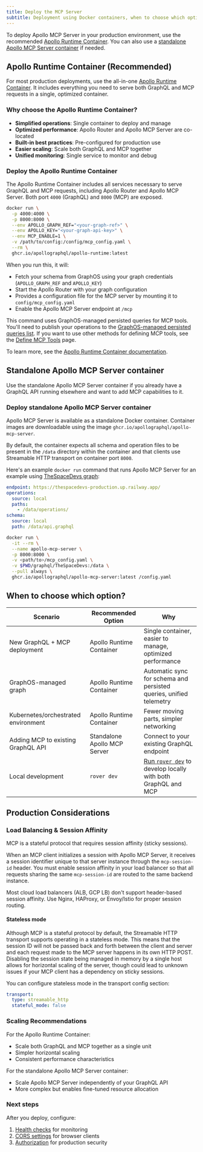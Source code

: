 ```yaml
---
title: Deploy the MCP Server
subtitle: Deployment using Docker containers, when to choose which option, and production considerations
---
```


To deploy Apollo MCP Server in your production environment, use the recommended [Apollo Runtime Container](#apollo-runtime-container-recommended). You can also use a [standalone Apollo MCP Server container](#standalone-apollo-mcp-server-container) if needed.

## Apollo Runtime Container (Recommended)

For most production deployments, use the all-in-one [Apollo Runtime Container](/graphos/routing/self-hosted/containerization/docker). It includes everything you need to serve both GraphQL and MCP requests in a single, optimized container.

### Why choose the Apollo Runtime Container?

- **Simplified operations**: Single container to deploy and manage
- **Optimized performance**: Apollo Router and Apollo MCP Server are co-located
- **Built-in best practices**: Pre-configured for production use
- **Easier scaling**: Scale both GraphQL and MCP together
- **Unified monitoring**: Single service to monitor and debug

### Deploy the Apollo Runtime Container

The Apollo Runtime Container includes all services necessary to serve GraphQL and MCP requests, including Apollo Router and Apollo MCP Server. Both port `4000` (GraphQL) and `8000` (MCP) are exposed.

```bash title="Deploy with GraphOS (Recommended)"
docker run \
  -p 4000:4000 \
  -p 8000:8000 \
  --env APOLLO_GRAPH_REF="<your-graph-ref>" \
  --env APOLLO_KEY="<your-graph-api-key>" \
  --env MCP_ENABLE=1 \
  -v /path/to/config:/config/mcp_config.yaml \
  --rm \
  ghcr.io/apollographql/apollo-runtime:latest
```

When you run this, it will:

- Fetch your schema from GraphOS using your graph credentials (`APOLLO_GRAPH_REF` and `APOLLO_KEY`)
- Start the Apollo Router with your graph configuration
- Provides a configuration file for the MCP server by mounting it to `config/mcp_config.yaml`
- Enable the Apollo MCP Server endpoint at `/mcp`

This command uses GraphOS-managed persisted queries for MCP tools. You'll need to publish your operations to the [GraphOS-managed persisted queries list](/apollo-mcp-server/define-tools#from-graphos-managed-persisted-queries). If you want to use other methods for defining MCP tools, see the [Define MCP Tools](/apollo-mcp-server/define-tools) page.

To learn more, see the [Apollo Runtime Container documentation](/graphos/routing/self-hosted/containerization/docker).

## Standalone Apollo MCP Server container

Use the standalone Apollo MCP Server container if you already have a GraphQL API running elsewhere and want to add MCP capabilities to it.

### Deploy standalone Apollo MCP Server container

Apollo MCP Server is available as a standalone Docker container. Container images are downloadable using the image `ghcr.io/apollographql/apollo-mcp-server`.

By default, the container expects all schema and operation files to be present in the `/data` directory within the container and that clients use Streamable HTTP transport on container port `8000`.

Here's an example `docker run` command that runs Apollo MCP Server for an example using [TheSpaceDevs graph](https://thespacedevs-production.up.railway.app/):

```yaml title="mcp_config.yaml"
endpoint: https://thespacedevs-production.up.railway.app/
operations:
  source: local
  paths:
    - /data/operations/
schema:
  source: local
  path: /data/api.graphql
```

```sh showLineNumbers=false
docker run \
  -it --rm \
  --name apollo-mcp-server \
  -p 8000:8000 \
  -v <path/to>/mcp_config.yaml \
  -v $PWD/graphql/TheSpaceDevs:/data \
  --pull always \
  ghcr.io/apollographql/apollo-mcp-server:latest /config.yaml
```

## When to choose which option?

| Scenario                            | Recommended Option           | Why                                                                                                       |
| ----------------------------------- | ---------------------------- | --------------------------------------------------------------------------------------------------------- |
| New GraphQL + MCP deployment        | Apollo Runtime Container     | Single container, easier to manage, optimized performance                                                 |
| GraphOS-managed graph               | Apollo Runtime Container     | Automatic sync for schema and persisted queries, unified telemetry                                        |
| Kubernetes/orchestrated environment | Apollo Runtime Container     | Fewer moving parts, simpler networking                                                                    |
| Adding MCP to existing GraphQL API  | Standalone Apollo MCP Server | Connect to your existing GraphQL endpoint                                                                 |
| Local development                   | `rover dev`                  | [Run `rover dev`](/apollo-mcp-server/run#with-the-rover-cli) to develop locally with both GraphQL and MCP |
          
## Production Considerations

### Load Balancing & Session Affinity

MCP is a stateful protocol that requires session affinity (sticky sessions).

When an MCP client initializes a session with Apollo MCP Server, it receives a session identifier unique to that server instance through the `mcp-session-id` header. You must enable session affinity in your load balancer so that all requests sharing the same `mcp-session-id` are routed to the same backend instance.

Most cloud load balancers (ALB, GCP LB) don't support header-based session affinity. Use Nginx, HAProxy, or Envoy/Istio for proper session routing.

#### Stateless mode

Although MCP is a stateful protocol by default, the Streamable HTTP transport supports operating in a stateless mode.
This means that the session ID will not be passed back and forth between the client and server and each request made to the MCP server happens in its own HTTP POST.
Disabling the session state being managed in memory by a single host allows for horizontal scaling of the server, though could lead to unknown issues if your MCP client has a dependency on sticky sessions.

You can configure stateless mode in the transport config section:

```yaml
transport:
  type: streamable_http
  stateful_mode: false
```

### Scaling Recommendations

For the Apollo Runtime Container:

- Scale both GraphQL and MCP together as a single unit
- Simpler horizontal scaling
- Consistent performance characteristics

For the standalone Apollo MCP Server container:

- Scale Apollo MCP Server independently of your GraphQL API
- More complex but enables fine-tuned resource allocation

### Next steps

After you deploy, configure:

1. [Health checks](/apollo-mcp-server/health-checks) for monitoring
2. [CORS settings](/apollo-mcp-server/cors) for browser clients
3. [Authorization](/apollo-mcp-server/auth) for production security
